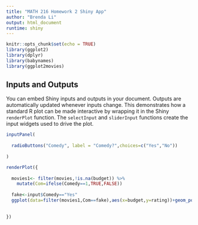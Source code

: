 ```yaml
---
title: "MATH 216 Homework 2 Shiny App"
author: "Brenda Li"
output: html_document
runtime: shiny
---
```


```r
knitr::opts_chunk$set(echo = TRUE)
library(ggplot2)
library(dplyr)
library(babynames)
library(ggplot2movies)
```


## Inputs and Outputs

You can embed Shiny inputs and outputs in your document. Outputs are automatically updated whenever inputs change.  This demonstrates how a standard R plot can be made interactive by wrapping it in the Shiny `renderPlot` function. The `selectInput` and `sliderInput` functions create the input widgets used to drive the plot.

```r
inputPanel(
  
  radioButtons("Comedy", label = "Comedy?",choices=c("Yes","No"))
  
)

renderPlot({
  
  movies1<- filter(movies,!is.na(budget)) %>% 
    mutate(Com=ifelse(Comedy==1,TRUE,FALSE))
  
  fake<-input$Comedy=="Yes"
  ggplot(data=filter(movies1,Com==fake),aes(x=budget,y=rating))+geom_point()
  
  
})
```
